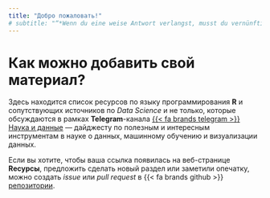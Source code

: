```yaml
---
title: "Добро пожаловать!"
# subtitle: "“*Wenn du eine weise Antwort verlangst, musst du vernünftig fragen*.” <br>— Johann Wolfgang von Goethe."
---
```

# Как можно добавить свой материал? {#howto}

Здесь находится список ресурсов по языку программирования **R** и сопутствующих источников по *Data Science* и не только, которые обсуждаются в рамках **Telegram**-канала [{{< fa brands telegram >}} Наука и данные](https://t.me/naukaidannye){.external target="_blank"} --- дайджесту по полезным и интересным инструментам в науке о данных, машинному обучению и визуализации данных. 

Если вы хотите, чтобы ваша ссылка появилась на веб-странице **Rесурсы**, предложить сделать новый раздел или заметили опечатку, можно создать *issue* или *pull request*  в {{< fa brands github >}} [репозитории](https://github.com){.external target="_blank"}.

<!-- ::: {.callout-warning appearance="simple" icon=false}
Данный ресурс не является полной энциклопедией по языку **R**!
::: -->

